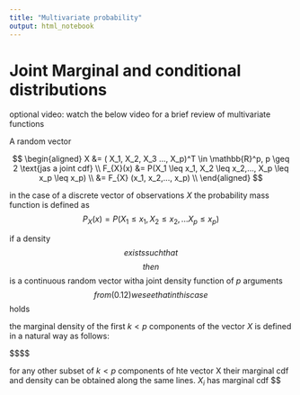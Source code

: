 ```yaml
---
title: "Multivariate probability"
output: html_notebook
---
```

# Joint Marginal and conditional distributions
optional video: watch the below video for a brief review of multivariate functions

A random vector

$$
\begin{aligned}
X &= ( X_1, X_2, X_3 ..., X_p)^T \in \mathbb{R}^p, p \geq 2 \text{jas a joint cdf} \\
F_{X}(x) &= P(X_1 \leq x_1, X_2 \leq x_2,..., X_p \leq x_p \leq x_p) \\
&= F_{X} (x_1, x_2,..., x_p) \\
\end{aligned}
$$

in the case of a discrete vector of observations $X$ the probability mass function is defined as
$$P_X(x) = P(X_1 \leq x_1, X_2 \leq x_2,... X_p \leq x_p)$$

if a density $$ exists such that
$$$$
then $$ is a continuous random vector witha joint density function of $p$ arguments $$ from (0.12) we see that in this case $$ holds

the marginal density of the first $k < p$ components of the vector $X$ is defined in a natural way as follows:

$$$$

for any other subset of $k < p$ components of hte vector X their marginal cdf and density can be obtained along the same lines. $X_i$ has marginal cdf $$

```r

```


```r

```

